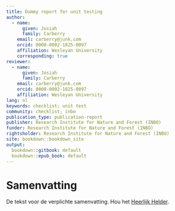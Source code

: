 ```yaml
---
title: Dummy report for unit testing
author:
  - name:
      given: Josiah
      family: Carberry
    email: carberry@junk.com
    orcid: 0000-0002-1825-0097
    affiliation: Wesleyan University
    corresponding: true
reviewer:
  - name:
      given: Josiah
      family: Carberry
    email: carberry@junk.com
    orcid: 0000-0002-1825-0097
    affiliation: Wesleyan University
lang: nl
keywords: checklist; unit test
community: checklist; inbo
publication_type: publication-report
publisher: Research Institute for Nature and Forest (INBO)
funder: Research Institute for Nature and Forest (INBO)
rightsholder: Research Institute for Nature and Forest (INBO)
site: bookdown::bookdown_site
output:
  bookdown::gitbook: default
  bookdown::epub_book: default
---
```


# Samenvatting {.unnumbered}

De tekst voor de verplichte samenvatting.
Hou het [Heerlijk Helder](https://overheid.vlaanderen.be/communicatie/heerlijk-helder).
